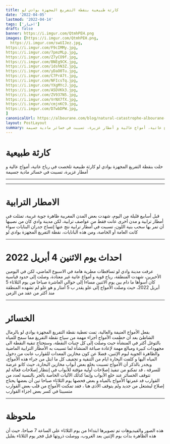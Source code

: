 ```yaml
---
title: كارثة طبيعية بنقطة التفريغ المجهزة بوادي لو
date: '2022-04-05'
lastmod: '2022-04-14'
tags: ['اخبار']
draft: false
banner: https://i.imgur.com/QtmhPEH.png
images: [https://i.imgur.com/QtmhPEH.png,
  https://i.imgur.com/swUIJez.jpg, 
https://i.imgur.com/F9cIMMy.jpg,
https://i.imgur.com/7pmzMLp.jpg,
https://i.imgur.com/Z7yCO9f.jpg,
https://i.imgur.com/BNEg9CK.jpg,
https://i.imgur.com/1dshN3Z.jpg,
https://i.imgur.com/yDaO0Tu.jpg,
https://i.imgur.com/C7PrA7t.jpg,
https://i.imgur.com/NFIcsTq.jpg,
https://i.imgur.com/YXgMYcJ.jpg,
https://i.imgur.com/A5DVKk3.jpg,
https://i.imgur.com/ZV937N5.jpg,
https://i.imgur.com/VrNX7fX.jpg,
https://i.imgur.com/cmjnKC9.jpg,
https://i.imgur.com/D7wbDPW.jpg,
]
canonicalUrl: https://albourane.com/blog/natural-catastrophe-albourane-pda-ouedlaou
layout: PostLayout
summary: حلت بنقطة التفريغ المجهزة بوادي لو كارثة طبيعية تلخصت في رياح عاتية، أمواج عالية و أمطار غزيرة، تسببت في خسائر مادية جسيمة
---
```


# كارثة طبيعية

حلت بنقطة التفريغ المجهزة بوادي لو كارثة طبيعية تلخصت في رياح عاتية، أمواج عالية و أمطار غزيرة، تسببت في خسائر مادية جسيمة

---

<Youtube link="https://www.youtube.com/watch?v=GYAznz8jsFk&t=4s" />

---

# الامطار الترابية

قبل أسابيع قليلة من اليوم، شهدت بعض المدن المغربية ظاهرة جوية غريبة، تمثلت في أمطار ترابية و مدن أخرى عانت فقط من عواصف ترابية، لكن مدينة وادي كان من نصيبها أن تمر بها سحب بنية اللون، تسببت في أمطار ترابية نتج عنها إتساخ جدران البنايات سواء كانت العامة أو الخاصة، ومن هذه البانايات، نقطة التفريغ المجهزة بوادي لو

<CustomImage
  src="https://i.imgur.com/7pmzMLp.jpg"
  alt="كارثة طبيعية بنقطة التفريغ المجهزة بوادي لو"
/>

---

# احداث يوم الاثنين 4 أبريل 2022

عرفت مدينة وادي لو تساقطات مطرية هامة في الاسبوع الماضي، لكن في اليومين الأخيرين، شهدت المنطقة، رياح قوية و أمواع عاتية غير معتادة، وصلت إلى حدود قياسية
كان أسوأها ما دام بين يوم الاثنين مساءا إلى حوالي العاشرة صباحا من يوم الثلاثاء 5 أبريل 2022، حيث وصلت الأمواج إلى علو يقدر ب 5 أمتار و هو علو لم تشهده المنطقة منذ أكثر من عقد من الزمن

<CustomImage
  src="https://i.imgur.com/swUIJez.jpg"
  alt="كارثة طبيعية بنقطة التفريغ المجهزة بوادي لو"
/>
<CustomImage
  src="https://i.imgur.com/Z7yCO9f.jpg"
  alt="كارثة طبيعية بنقطة التفريغ المجهزة بوادي لو"
/>

---

# الخسائر

بفعل الأمواج العنيفة والعالية، تمت تغطية نقطة التفريغ المجهزة بوادي لو بالرمال الشاطئ بعد أن حطمت الأمواج أجزاء مهمة من سياج نقطة التفريغ مما سمح للمياه بالتوغل أكثر في المنشأة حيث وصلت إلى كل جنبات النقطة، وستحتاج تنقية النقطة الى مجهودات كبيرة ومبالغ مهمة لإعادة صباغة المنشأة لما تسببت به الأمطار الترابية الماضية والظاهرة الجوية ليوم الإثنين، فضلا عن كون مخازين المعدات للقوارب عانت من دخول المياه اليها و كلفت البحارة ايام من التنقية و تجفيف كل ما ابتل من جراء هذه الأمواج، ويجدر بالذكر أن الأمواج تسببت بخلع بعض أبواب مخازين البحارة، حيث كانو عرضة للسرقة ، قد تمكنو من تنفيذ إصلاحات أولية مؤقتة للأبواب في إنتظار إصلاحات فعالة
لم تتوقف الخسائر عند خلع الأبواب وإنما كذلك الآليات الخاصة بالجر بالنسبة لعدد من القوارب قد غمرتها الأمواج بالمياه و بعض فحصها يوم الثلاثاء صباحا تين أن بعضها يحتاج إصلاح ليشتغل من جديد
ولم يتوقف الأذى هنا ، فقد تمكنت الأمواج من قلب بعض القوارب متسببتا في كسر بعض اجزاء القوارب

<CustomImage
  src="https://i.imgur.com/BNEg9CK.jpg"
  alt="كارثة طبيعية بنقطة التفريغ المجهزة بوادي لو"
/>
<CustomImage
  src="https://i.imgur.com/1dshN3Z.jpg"
  alt="كارثة طبيعية بنقطة التفريغ المجهزة بوادي لو"
/>
<CustomImage
  src="https://i.imgur.com/yDaO0Tu.jpg"
  alt="كارثة طبيعية بنقطة التفريغ المجهزة بوادي لو"
/>
<CustomImage
  src="https://i.imgur.com/C7PrA7t.jpg"
  alt="كارثة طبيعية بنقطة التفريغ المجهزة بوادي لو"
/>
<CustomImage
  src="https://i.imgur.com/NFIcsTq.jpg"
  alt="كارثة طبيعية بنقطة التفريغ المجهزة بوادي لو"
/>
<CustomImage
  src="https://i.imgur.com/YXgMYcJ.jpg"
  alt="كارثة طبيعية بنقطة التفريغ المجهزة بوادي لو"
/>
<CustomImage
  src="https://i.imgur.com/A5DVKk3.jpg"
  alt="كارثة طبيعية بنقطة التفريغ المجهزة بوادي لو"
/>
<CustomImage
  src="https://i.imgur.com/ZV937N5.jpg"
  alt="كارثة طبيعية بنقطة التفريغ المجهزة بوادي لو"
/>
<CustomImage
  src="https://i.imgur.com/VrNX7fX.jpg"
  alt="كارثة طبيعية بنقطة التفريغ المجهزة بوادي لو"
/>
<CustomImage
  src="https://i.imgur.com/cmjnKC9.jpg"
  alt="كارثة طبيعية بنقطة التفريغ المجهزة بوادي لو"
/>
<CustomImage
  src="https://i.imgur.com/D7wbDPW.jpg"
  alt="كارثة طبيعية بنقطة التفريغ المجهزة بوادي لو"
/>
<CustomImage
  src="https://i.imgur.com/F9cIMMy.jpg"
  alt="كارثة طبيعية بنقطة التفريغ المجهزة بوادي لو"
/>

---

# ملحوظة

هذه الصور والفيديوهات تم تصويرها ابتداءا من يوم الثلاثاء على الساعة 7 صباحا، حيث أن هذه الظاهرة بدأت بوم الإثنين بعد الغروب، ووصلت ذروتها قبل فجر يوم الثلاثاء بقليل
